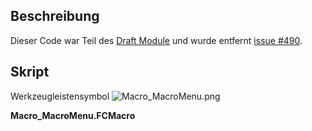 <languages/>
{{Macro/de
|Name=Macro MacroMenu
|Translate=Macro MacroMenu
|Icon=Macro_MacroMenu.png
|Description=Adds the macros found in the macros folder to the FreeCAD Macros menu
|Author=Yorik
|Version=1.0
|Date=2014-08-07
|FCVersion=All
|Download=[https://www.freecadweb.org/wiki/images/1/1e/Macro_MacroMenu.png ToolBar Icon]
}}

== Beschreibung ==
Dieser Code war Teil des [[Draft_Workbench/de|Draft Module]] und wurde entfernt [http://freecadweb.org/tracker/view.php?id=490 issue #490].

==Skript==

Werkzeugleistensymbol [[Image:Macro_MacroMenu.png]]

'''Macro_MacroMenu.FCMacro'''

{{MacroCode|code=

import os,FreeCAD,FreeCADGui
 
macrosList = []
macroPath = FreeCAD.ParamGet("User parameter:BaseApp/Preferences/Macro").GetString("MacroPath") 
 
class MacroCommand():
    "A template for macro commands"
    def __init__(self,macroname):
        self.macroname = macroname
 
    def GetResources(self):
        return {'Pixmap'  : 'Draft_Macro',
                'MenuText': self.macroname,
                'ToolTip': 'Executes the '+self.macroname+' macro'}
 
    def Activated(self):
        target = macroPath+os.sep+self.macroname+'.FCMacro'
        if os.path.exists(target): execfile(target)
            
if macroPath and os.path.isdir(macroPath):
    macros = []
    for f in os.listdir(macroPath):
        if ".FCMacro" in f:
            macros.append(f[:-8])
    for m in macros:
        cmd = 'Macro_'+m
        FreeCADGui.addCommand(cmd,MacroCommand(m))
        macrosList.append(cmd)

}}

{{clear}}
